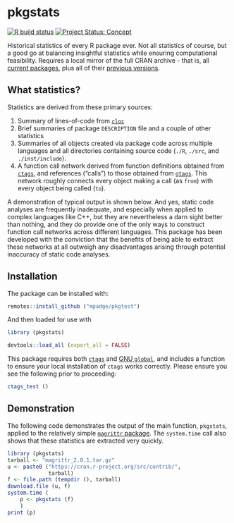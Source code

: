# pkgstats

<!-- badges: start -->
[![R build status](https://github.com/mpadge/pkgstats/workflows/R-CMD-check/badge.svg)](https://github.com/mpadge/pkgstats/actions?query=workflow%3AR-CMD-check)
[![Project Status: Concept](https://www.repostatus.org/badges/latest/concept.svg)](https://www.repostatus.org/#concept)
<!-- badges: end -->

Historical statistics of every R package ever. Not all statistics of course,
but a good go at balancing insightful statistics while ensuring computational
feasibility. Requires a local mirror of the full CRAN archive - that is, all
[current
packages](https://cran.r-project.org/web/packages/available_packages_by_name.html),
plus all of their [previous
versions](https://cran.r-project.org/src/contrib/Archive).

## What statistics?

Statistics are derived from these primary sources:

1. Summary of lines-of-code from [`cloc`](https://github.com/hrbrmstr/cloc)
2. Brief summaries of package `DESCRIPTION` file and a couple of other statistics
3. Summaries of all objects created via package code across multiple languages
   and all directories containing source code (`./R`, `./src`, and
   `./inst/include`).
4. A function call network derived from function definitions obtained from
   [`ctags`](https::ctags.io), and references ("calls") to those obtained from
   [`gtags`](https://www.gnu.org/software/global/). This network roughly
   connects every object making a call (as `from`) with every object being
   called (`to`).

A demonstration of typical output is shown below. And yes, static code analyses
are frequently inadequate, and especially when applied to complex languages
like C++, but they are nevertheless a darn sight better than nothing, and they
do provide one of the only ways to construct function call networks across
different languages. This package has been developed with the conviction that
the benefits of being able to extract these networks at all outweigh any
disadvantages arising through potential inaccuracy of static code analyses.

## Installation

The package can be installed with:
```r
remotes::install_github ("mpadge/pkgtest")
```
And then loaded for use with
```r
library (pkgstats)
```
```r
devtools::load_all (export_all = FALSE)
```

This package requires both [`ctags`](https://ctags.io) and [GNU
`global`](https://www.gnu.org/software/global/), and includes a function to
ensure your local installation of `ctags` works correctly. Please ensure you
see the following prior to proceeding:

```r
ctags_test ()
```

## Demonstration

The following code demonstrates the output of the main function, `pkgstats`,
applied to the relatively simple [`magrittr`
package](https://github.com/tidyverse/magrittr). The `system.time` call also
shows that these statistics are extracted very quickly.

```r
library (pkgstats)
tarball <- "magrittr_2.0.1.tar.gz"
u <- paste0 ("https://cran.r-project.org/src/contrib/",
             tarball)
f <- file.path (tempdir (), tarball)
download.file (u, f)
system.time (
    p <- pkgstats (f)
    )
print (p)
```
